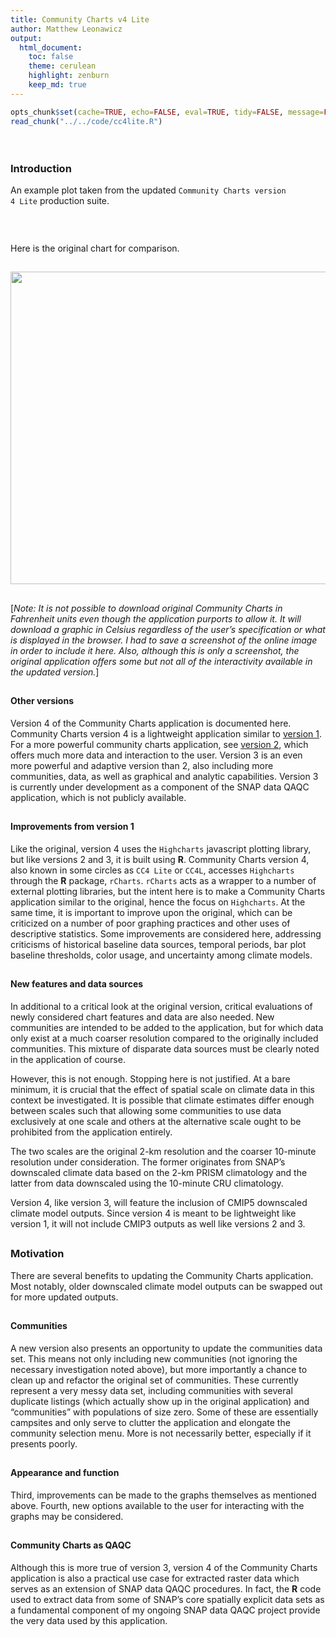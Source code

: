 ```yaml
---
title: Community Charts v4 Lite
author: Matthew Leonawicz
output:
  html_document:
    toc: false
    theme: cerulean
    highlight: zenburn
    keep_md: true
---
```


```r
opts_chunk$set(cache=TRUE, echo=FALSE, eval=TRUE, tidy=FALSE, message=FALSE, warning=FALSE, results="asis", comment=NA)
read_chunk("../../code/cc4lite.R")
```

```r
```

```r
```

##
##
##
##
### Introduction

An example plot taken from the updated <code>Community Charts version 4 Lite</code> production suite.

##

```r
```

##
##

Here is the original chart for comparison.

##

<img src="img/v1_ex0.png" height="500" width="940">

##

[*Note: It is not possible to download original Community Charts in Fahrenheit units even though the application purports to allow it.
It will download a graphic in Celsius regardless of the user's specification or what is displayed in the browser.
I had to save a screenshot of the online image in order to include it here.
Also, although this is only a screenshot, the original application offers some but not all of the interactivity available in the updated version.*]

##
##
#### Other versions

Version 4 of the Community Charts application is documented here.
Community Charts version 4 is a lightweight application similar to [version 1](https://www.snap.uaf.edu/sites/all/modules/snap_community_charts/charts.php).
For a more powerful community charts application, see [version 2](http://shiny.snap.uaf.edu/akcan_climate/), which offers much more data and interaction to the user.
Version 3 is an even more powerful and adaptive version than 2, also including more communities, data, as well as graphical and analytic capabilities.
Version 3 is currently under development as a component of the SNAP data QAQC application, which is not publicly available.

##
#### Improvements from version 1

Like the original, version 4 uses the <code>Highcharts</code> javascript plotting library, but like versions 2 and 3, it is built using **R**.
Community Charts version 4, also known in some circles as `CC4 Lite` or `CC4L`, accesses <code>Highcharts</code> through the **R** package, `rCharts`.
`rCharts` acts as a wrapper to a number of external plotting libraries, but the intent here is to make a Community Charts application similar to the original, hence the focus on <code>Highcharts</code>.
At the same time, it is important to improve upon the original, which can be criticized on a number of poor graphing practices and other uses of descriptive statistics.
Some improvements are considered here, addressing criticisms of historical baseline data sources, temporal periods, bar plot baseline thresholds, color usage, and uncertainty among climate models.

##
#### New features and data sources

In additional to a critical look at the original version, critical evaluations of newly considered chart features and data are also needed.
New communities are intended to be added to the application, but for which data only exist at a much coarser resolution compared to the originally included communities.
This mixture of disparate data sources must be clearly noted in the application of course.

However, this is not enough. Stopping here is not justified.
At a bare minimum, it is crucial that the effect of spatial scale on climate data in this context be investigated.
It is possible that climate estimates differ enough between scales such that allowing some communities to use data exclusively at one scale and others at the alternative scale ought to be prohibited from the application entirely.

The two scales are the original 2-km resolution and the coarser 10-minute resolution under consideration.
The former originates from SNAP's downscaled climate data based on the 2-km PRISM climatology and the latter from data downscaled using the 10-minute CRU climatology.

Version 4, like version 3, will feature the inclusion of CMIP5 downscaled climate model outputs.
Since version 4 is meant to be lightweight like version 1, it will not include CMIP3 outputs as well like versions 2 and 3.

##
##
### Motivation

There are several benefits to updating the Community Charts application.
Most notably, older downscaled climate model outputs can be swapped out for more updated outputs.

##
#### Communities

A new version also presents an opportunity to update the communities data set.
This means not only including new communities (not ignoring the necessary investigation noted above),
but more importantly a chance to clean up and refactor the original set of communities.
These currently represent a very messy data set, including communities with several duplicate listings (which actually show up in the original application) and "communities" with populations of size zero.
Some of these are essentially campsites and only serve to clutter the application and elongate the community selection menu. More is not necessarily better, especially if it presents poorly.

##
#### Appearance and function

Third, improvements can be made to the graphs themselves as mentioned above.
Fourth, new options available to the user for interacting with the graphs may be considered.

##
#### Community Charts as QAQC

Although this is more true of version 3, version 4 of the Community Charts application is also a practical use case for extracted raster data which serves as an extension of SNAP data QAQC procedures.
In fact, the **R** code used to extract data from some of SNAP's core spatially explicit data sets as a fundamental component of my ongoing SNAP data QAQC project provide the very data used by this application.
